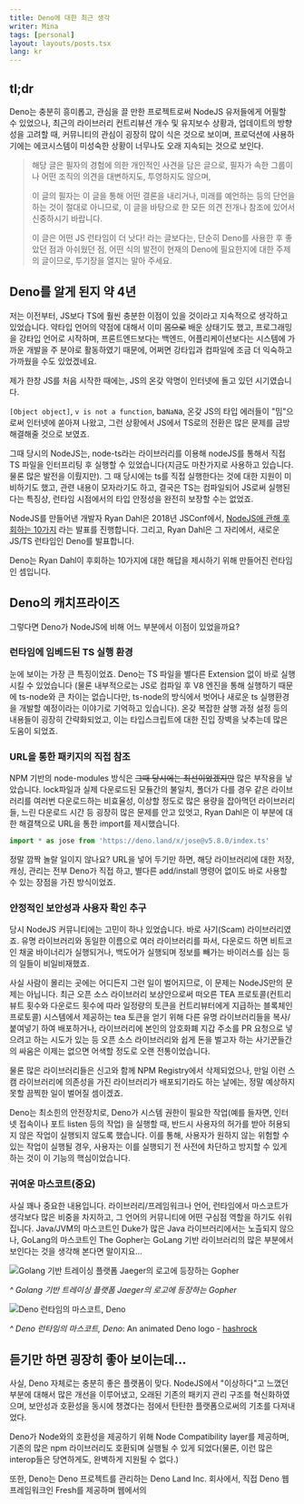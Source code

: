 ```yaml
---
title: Deno에 대한 최근 생각 
writer: Mina
tags: [personal]
layout: layouts/posts.tsx
lang: kr
---
```



## tl;dr
Deno는 충분히 흥미롭고, 관심을 끌 만한 프로젝트로써 NodeJS 유저들에게 어필할 수 있었으나, 
최근의 라이브러리 컨트리뷰션 개수 및 유지보수 상황과, 업데이트의 방향성을 고려할 때, 
커뮤니티의 관심이 굉장히 많이 식은 것으로 보이며, 
프로덕션에 사용하기에는 에코시스템이 미성숙한 상황이 너무나도 오래 지속되는 것으로 보인다.

> 해당 글은 필자의 경험에 의한 개인적인 사견을 담은 글으로, 필자가 속한 그룹이나 어떤 조직의
> 의견을 대변하지도, 투영하지도 않으며,
>
> 이 글의 필자는 이 글을 통해 어떤 결론을 내리거나, 미래를 예언하는 등의 단언을 하는 것이
> 절대로 아니므로, 이 글을 바탕으로 한 모든 의견 전개나 참조에 있어서 신중하시기 바랍니다.
>
> 이 글은 어떤 JS 런타임이 더 낫다! 라는 글보다는, 단순히 Deno를 사용한 후 좋았던 점과 아쉬웠던 점,
> 어떤 식의 발전이 현재의 Deno에 필요한지에 대한 주제의 글이므로, 투기장을 열지는 말아 주세요. 

## Deno를 알게 된지 약 4년
저는 이전부터, JS보다 TS에 훨씬 충분한 이점이 있을 것이라고 지속적으로 생각하고 있었습니다. 
약타입 언어의 약점에 대해서 이미 ~~몸으로~~ 배운 상태기도 했고,
프로그래밍을 강타입 언어로 시작하며, 프론트엔드보다는 백엔드, 어플리케이션보다는 시스템에 가까운
개발을 주 분야로 활동하였기 때문에, 어쩌면 강타입과 컴파일에 조금 더 익숙하고 가까웠을 수도 있었겠네요.

제가 한창 JS를 처음 시작한 때에는, JS의 온갖 악명이 인터넷에 돌고 있던 시기였습니다.

`[Object object]`, `v is not a function`, ba`NaN`a, 온갖 JS의 타입 에러들이 "밈"으로써
인터넷에 쏟아져 나왔고, 그런 상황에서 JS에서 TS로의 전환은 많은 문제를 금방 해결해줄 것으로 보였죠.

그때 당시의 NodeJS는, node-ts라는 라이브러리를 이용해 nodeJS를 통해서 직접 TS 파일을
인터프리팅 후 실행할 수 있었습니다(지금도 마찬가지로 사용하고 있습니다. 물론 많은 발전을 이뤘지만). 
그 때 당시에는 ts를 직접 실행한다는 것에 대한 지원이 미비하기도 했고, 관련 내용이 모자라기도 하고,
결국은 TS는 컴파일되어 JS로써 실행된다는 특징상, 런타임 시점에서의 타입 안정성을 완전히 보장할
수는 없었죠.

NodeJS를 만들어낸 개발자 Ryan Dahl은 2018년 JSConf에서, [NodeJS애 관해 후회하는 10가지](https://youtu.be/M3BM9TB-8yA)
라는 발표를 진행합니다. 그리고, Ryan Dahl은 그 자리에서, 새로운 JS/TS 런타임인 Deno를 발표합니다.

Deno는 Ryan Dahl이 후회하는 10가지에 대한 해답을 제시하기 위해 만들어진 런타임인 셈입니다.

## Deno의 캐치프라이즈
그렇다면 Deno가 NodeJS에 비해 어느 부분에서 이점이 있었을까요?
### 런타임에 임베드된 TS 실행 환경
눈에 보이는 가장 큰 특징이었죠. Deno는 TS 파일을 별다른 Extension 없이 바로 실행시킬 수 있었습니다
(물론 내부적으로는 JS로 컴파일 후 V8 엔진을 통해 실행하기 때문에 ts-node와 큰 차이는 없습니다만, 
ts-node의 방식에서 벗어나 새로운 ts 실행환경을 개발할 예정이라는 이야기로 기억하고 있습니다).
온갖 복잡한 살행 과정 설정 등의 내용들이 굉장히 간략화되었고, 이는 타입스크립트에 대한 진입 장벽을
낮추는데 많은 도움이 되었죠.
### URL을 통한 패키지의 직접 참조
NPM 기반의 node-modules 방식은 ~~그때 당시에는 최선이었겠지만~~ 많은 부작용을 낳았습니다.
lock파일과 실제 다운로드된 모듈간의 불일치, 폴더가 다를 경우 같은 라이브러리를 여러번 다운로드하는
비효율성, 이상할 정도로 많은 용량을 잡아먹던 라이브러리들, 느린 다운로드 시간 등 
굉장히 많은 문제를 안고 있엇고, Ryan Dahl은 이 부분에 대한 해결책으로 URL을 통한 import를 제시했습니다.
```typescript
import * as jose from 'https://deno.land/x/jose@v5.8.0/index.ts'
```
정말 깜짝 놀랄 일이지 않나요? URL을 넣어 두기만 하면, 해당 라이브러리에 대한 저장, 캐싱, 관리는
전부 Deno가 직접 하고, 별다른 add/install 명령어 없이도 바로 사용할 수 있는 장점을 가진 방식이었죠.
### 안정적인 보안성과 사용자 확인 추구
당시 NodeJS 커뮤니티에는 고민이 하나 있었습니다. 바로 사기(Scam) 라이브러리였죠.
유명 라이브러리와 동일한 이름으로 여러 라이브러리를 파서, 다운로드 하면 비트코인 채굴 바이너리가 실행되거나,
백도어가 실행되며 정보를 빼가는 바이러스를 심는 등의 일들이 비일비재했죠.

사실 사람이 몰리는 곳에는 어디든지 그런 일이 벌어지므로, 이 문제는 NodeJS만의 문제는 아닙니다.
최근 오픈 소스 라이브러리 보상안으로써 떠오른 TEA 프로토콜(컨트리뷰트 횟수와 다운로드 횟수에 따라
일정량의 토큰을 컨트리뷰터에게 지급하는 블록체인 프로토콜) 시스템에서 제공하는 tea 토큰을 얻기 위해
다른 유명 라이브러리들을 복사/붙여넣기 하여 배포하거나, 라이브러리에 본인의 암호화폐 지갑 주소를
PR 요청으로 넣으려고 하는 시도가 있는 등 오픈 소스 라이브러리와 쉽게 돈을 벌고자 하는 사기꾼들간의 
싸움은 이제는 없으면 어색할 정도로 오랜 전통이었습니다.

물론 많은 라이브러리들은 신고와 함께 NPM Registry에서 삭제되었으나, 만일 이런 스캠 라이브러리에
의존성을 가진 라이브러리가 배포되기라도 하는 날에는, 정말 예상하지 못할 끔찍한 일이 벌어질 셈이겠죠.

Deno는 최소힌의 안전장치로, Deno가 시스템 권한이 필요한 작업(예를 들자면, 인터넷 접속이나 포트 listen 등의 작업)
을 실행할 때, 반드시 사용자의 허가를 받아 허용되지 않은 작업이 실행되지 않도록 했습니다.
이를 통해, 사용자가 원하지 않는 위험할 수 있는 작업이 실행될 경우, 사용자는 이를 실행되기 전
사전에 차단하고 방지할 수 있게 하는 것이 이 기능의 핵심이었습니다.

### 귀여운 마스코트(중요)
사실 꽤나 중요한 내용입니다. 라이브러리/프레임워크나 언어, 런타임에서 마스코트가 생각보다
많은 비중을 차지하고, 그 언어의 커뮤니티에 어떤 구심점 역할을 하기도 쉬워집니다.
Java/JVM의 마스코트인 Duke가 많은 Java 라이브러리에서는 노츨되지 않으나, 
GoLang의 마스코트인 The Gopher는 GoLang 기반 라이브러리의 많은 부분에서 보인다는 것을
생각해 본다면 말이지요...

![Golang 기반 트레이싱 플랫폼 Jaeger의 로고에 등장하는 Gopher](./Jaeger.png)

*^ Golang 기반 트레이싱 플랫폼 Jaeger의 로고에 등장하는 Gopher*

![Deno 런타임의 마스코트, Deno](./deno-rect-24fps.gif)

*^ Deno 런타임의 마스코트, Deno*: An animated Deno logo - [hashrock](https://hashrock.studio.site/)

## 듣기만 하면 굉장히 좋아 보이는데...

사실, Deno 자체로는 충분히 좋은 플랫폼이 맞다. NodeJS에서 "이상하다"고 느꼈던 부분에 대해서 많은 개선을 이루어냈고,
오래된 기존의 패키지 관리 구조를 혁신화하였으며, 보안성과 호환성을 동시에 챙겼다는 점에서 탄탄한 플랫폼으로써의
기초를 다져내었다.

Deno가 Node와의 호환성을 제공하기 위해 Node Compatibility layer를 제공하며, 기존의 많은 npm 라이브러리도
호환되며 실행될 수 있게 되었다(물론, 이런 많은 interop들은 당연하게도, 완벽하게 지원될 수 없다.)

또한, Deno는 Deno 프로젝트를 관리하는 Deno Land Inc. 회사에서, 직접 Deno 웹 프레임워크인 Fresh를 제공하며
웹에서의 

